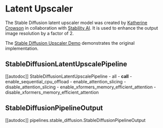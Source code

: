 <!--Copyright 2023 The HuggingFace Team. All rights reserved.

Licensed under the Apache License, Version 2.0 (the "License"); you may not use this file except in compliance with
the License. You may obtain a copy of the License at

http://www.apache.org/licenses/LICENSE-2.0

Unless required by applicable law or agreed to in writing, software distributed under the License is distributed on
an "AS IS" BASIS, WITHOUT WARRANTIES OR CONDITIONS OF ANY KIND, either express or implied. See the License for the
specific language governing permissions and limitations under the License.
-->

# Latent Upscaler

The Stable Diffusion latent upscaler model was created by [Katherine Crowson](https://github.com/crowsonkb/k-diffusion) in collaboration with [Stability AI](https://stability.ai/). It is used to enhance the output image resolution by a factor of 2.

The [Stable Diffusion Upscaler Demo](https://colab.research.google.com/drive/1o1qYJcFeywzCIdkfKJy7cTpgZTCM2EI4) demonstrates the original implementation.

## StableDiffusionLatentUpscalePipeline

[[autodoc]] StableDiffusionLatentUpscalePipeline
	- all
	- __call__
	- enable_sequential_cpu_offload
	- enable_attention_slicing
	- disable_attention_slicing
	- enable_xformers_memory_efficient_attention
	- disable_xformers_memory_efficient_attention

## StableDiffusionPipelineOutput

[[autodoc]] pipelines.stable_diffusion.StableDiffusionPipelineOutput